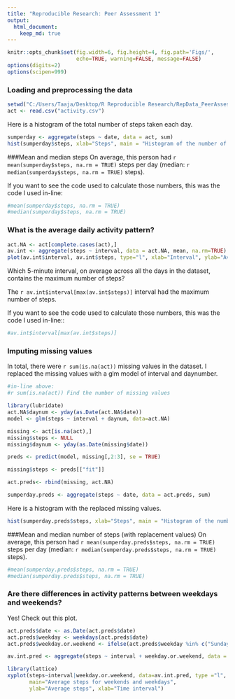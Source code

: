 ```yaml
---
title: "Reproducible Research: Peer Assessment 1"
output: 
  html_document:
    keep_md: true
---
```

```r

knitr::opts_chunk$set(fig.width=6, fig.height=4, fig.path='Figs/',
                      echo=TRUE, warning=FALSE, message=FALSE)
options(digits=2)
options(scipen=999)
```

### Loading and preprocessing the data
```r
setwd("C:/Users/Taaja/Desktop/R Reproducible Research/RepData_PeerAssessment1")
act <- read.csv("activity.csv")
```

Here is a histogram of the total number of steps taken each day.

```r
sumperday <- aggregate(steps ~ date, data = act, sum)
hist(sumperday$steps, xlab="Steps", main = "Histogram of the number of steps")
```

###Mean and median steps
On average, this person had `r mean(sumperday$steps, na.rm = TRUE)` steps per day (median: `r median(sumperday$steps, na.rm = TRUE)` steps).

If you want to see the code used to calculate those numbers, this was the code I used in-line:
```r
#mean(sumperday$steps, na.rm = TRUE)
#median(sumperday$steps, na.rm = TRUE)
```

### What is the average daily activity pattern?
```r
act.NA <- act[complete.cases(act),]
av.int <- aggregate(steps ~ interval, data = act.NA, mean, na.rm=TRUE)
plot(av.int$interval, av.int$steps, type="l", xlab="Interval", ylab="Average steps")
```

Which 5-minute interval, on average across all the days in the dataset, 
contains the maximum number of steps?

The `r av.int$interval[max(av.int$steps)]` interval had the maximum number of steps. 

If you want to see the code used to calculate those numbers, this was the code I used in-line::
```r
#av.int$interval[max(av.int$steps)]
```

### Imputing missing values
In total, there were `r sum(is.na(act))` missing values in the dataset. I replaced the missing values with a glm model of interval and daynumber. 

```r
#in-line above:
#r sum(is.na(act)) Find the number of missing values

library(lubridate)
act.NA$daynum <- yday(as.Date(act.NA$date))
model <- glm(steps ~ interval + daynum, data=act.NA)

missing <- act[is.na(act),]
missing$steps <- NULL
missing$daynum <- yday(as.Date(missing$date))

preds <- predict(model, missing[,2:3], se = TRUE)

missing$steps <- preds[["fit"]]

act.preds<- rbind(missing, act.NA)

sumperday.preds <- aggregate(steps ~ date, data = act.preds, sum)
```

Here is a histogram with the replaced missing values.
```r
hist(sumperday.preds$steps, xlab="Steps", main = "Histogram of the number of steps")
```

###Mean and median number of steps (with replacement values)
On average, this person had `r mean(sumperday.preds$steps, na.rm = TRUE)` steps per day (median: `r median(sumperday.preds$steps, na.rm = TRUE)` steps).

```r
#mean(sumperday.preds$steps, na.rm = TRUE)
#median(sumperday.preds$steps, na.rm = TRUE)
```


### Are there differences in activity patterns between weekdays and weekends?
Yes! Check out this plot.

```r
act.preds$date <- as.Date(act.preds$date)
act.preds$weekday <- weekdays(act.preds$date)
act.preds$weekday.or.weekend <- ifelse(act.preds$weekday %in% c("Sunday", "Saturday"), "weekend","weekday")

av.int.pred <- aggregate(steps ~ interval + weekday.or.weekend, data = act.preds, mean, na.rm=TRUE)

library(lattice)
xyplot(steps~interval|weekday.or.weekend, data=av.int.pred, type ="l",
       main="Average steps for weekends and weekdays", 
       ylab="Average steps", xlab="Time interval")
```

